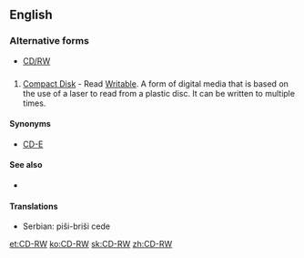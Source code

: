 ==English==

===Alternative forms===
* [[CD/RW]]

==={{initialism}}===
{{en-noun|sg=[[CD]]-[[RW]]}}

# [[compact disk|Compact Disk]] - Read [[writable|Writable]].  A form of digital media that is based on the use of a laser to read from a plastic disc.  It can be written to multiple times.

====Synonyms====
* {{sense|Compact Disk - Read Writable}} [[CD-E]] {{qualifier|dated}}

====See also====
* {{pedialite}}

====Translations====
{{trans-top|Compact Disk - Read Writable}}
* Serbian: piši-briši cede
{{trans-mid}}
{{trans-bottom}}

[[et:CD-RW]]
[[ko:CD-RW]]
[[sk:CD-RW]]
[[zh:CD-RW]]